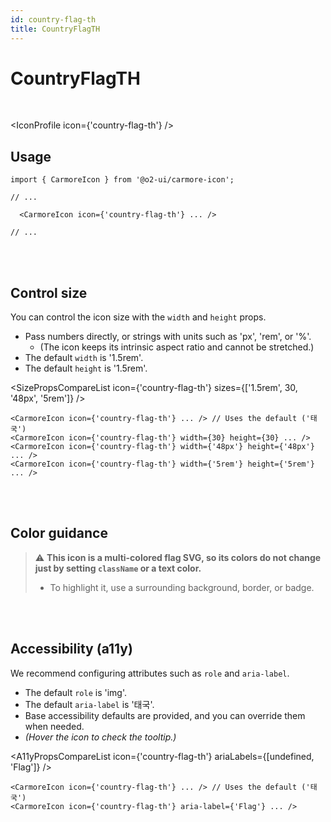 ```yaml
---
id: country-flag-th
title: CountryFlagTH
---
```




# CountryFlagTH

<br />

<IconProfile icon={'country-flag-th'} />

## Usage

```tsx
import { CarmoreIcon } from '@o2-ui/carmore-icon';

// ...

  <CarmoreIcon icon={'country-flag-th'} ... />

// ...
```

<br />
<br />

## Control size

You can control the icon size with the `width` and `height` props.

- Pass numbers directly, or strings with units such as 'px', 'rem', or '%'.
  - (The icon keeps its intrinsic aspect ratio and cannot be stretched.)
- The default `width` is '1.5rem'.
- The default `height` is '1.5rem'.

<SizePropsCompareList icon={'country-flag-th'} sizes={['1.5rem', 30, '48px', '5rem']} />

```tsx
<CarmoreIcon icon={'country-flag-th'} ... /> // Uses the default ('태국')
<CarmoreIcon icon={'country-flag-th'} width={30} height={30} ... />
<CarmoreIcon icon={'country-flag-th'} width={'48px'} height={'48px'} ... />
<CarmoreIcon icon={'country-flag-th'} width={'5rem'} height={'5rem'} ... />
```

<br />
<br />

## Color guidance

> ⚠️ <b>This icon is a multi-colored flag SVG, so its colors do not change just by setting `className` or a text color.</b>
>
> - To highlight it, use a surrounding background, border, or badge.

<br />
<br />

## Accessibility (a11y)

We recommend configuring attributes such as `role` and `aria-label`.

- The default `role` is 'img'.
- The default `aria-label` is '태국'.
- Base accessibility defaults are provided, and you can override them when needed.
- _(Hover the icon to check the tooltip.)_

<A11yPropsCompareList icon={'country-flag-th'} ariaLabels={[undefined, 'Flag']} />

```tsx
<CarmoreIcon icon={'country-flag-th'} ... /> // Uses the default ('태국')
<CarmoreIcon icon={'country-flag-th'} aria-label={'Flag'} ... />
```
